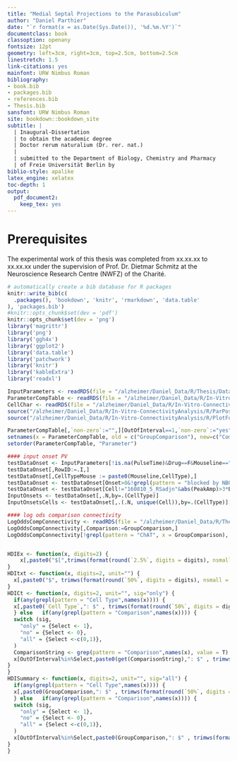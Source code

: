 ```yaml
--- 
title: "Medial Septal Projections to the Parasubiculum"
author: "Daniel Parthier"
date: "`r format(x = as.Date(Sys.Date()), '%d.%m.%Y')`"
documentclass: book
classoption: openany
fontsize: 12pt
geometry: left=3cm, right=3cm, top=2.5cm, bottom=2.5cm
linestretch: 1.5
link-citations: yes
mainfont: URW Nimbus Roman
bibliography:
- book.bib
- packages.bib
- references.bib
- Thesis.bib
sansfont: URW Nimbus Roman
site: bookdown::bookdown_site
subtitle: |
  | Inaugural-Dissertation
  | to obtain the academic degree
  | Doctor rerum naturalium (Dr. rer. nat.)
  |
  | submitted to the Department of Biology, Chemistry and Pharmacy
  | of Freie Universität Berlin by
biblio-style: apalike
latex_engine: xelatex
toc-depth: 1
output: 
  pdf_document2:
    keep_tex: yes
---
```


# Prerequisites

The experimental work of this thesis was completed from xx.xx.xx to xx.xx.xx under the supervision of Prof. Dr. Dietmar Schmitz at the Neuroscience Research Centre (NWFZ) of the Charité.

```r
# automatically create a bib database for R packages
knitr::write_bib(c(
  .packages(), 'bookdown', 'knitr', 'rmarkdown', 'data.table'
), 'packages.bib')
#knitr::opts_chunk$set(dev = 'pdf')
knitr::opts_chunk$set(dev = 'png')
library('magrittr')
library('png')
library('ggh4x')
library('ggplot2')
library('data.table')
library('patchwork')
library('knitr')
library('kableExtra')
library('readxl')

InputParameters <- readRDS(file = "/alzheimer/Daniel_Data/R/Thesis/Data/InputParameters.rds")
ParameterCompTable <- readRDS(file = "/alzheimer/Daniel_Data/R/In-Vitro-ConnectivityAnalysis/Output/ParameterComparisons.rds")
CellChar <- readRDS(file = "/alzheimer/Daniel_Data/R/In-Vitro-ConnectivityAnalysis/Output/CellChar.rds")
source("/alzheimer/Daniel_Data/R/In-Vitro-ConnectivityAnalysis/R/ParPostProcessing.R")
source("/alzheimer/Daniel_Data/R/In-Vitro-ConnectivityAnalysis/R/PlotFunctions.R")

ParameterCompTable[,`non-zero`:="",][OutOfInterval==1,`non-zero`:="yes",]
setnames(x = ParameterCompTable, old = c("GroupComparison"), new=c("Comparison"))
setorder(ParameterCompTable, "Parameter")

#### input onset PV
testDataOnset <- InputParameters[!is.na(PulseTime)&Drug==F&Mouseline=="PV",,]
testDataOnset[,RowID:=.I,]
testDataOnset[,CellTypeMouse := paste0(Mouseline,CellType),]
testDataOnset <- testDataOnset[Onset>0&!grepl(pattern = "blocked by NBQX", x = Comment)&PulseNr==1,]
testDataOnset <- testDataOnset[Cell!="160810_5_RSadjn"&abs(PeakAmp)>3*BaselineSD,][(Clamp=="CC"&abs(PeakAmp)>0.2)|(Clamp=="VC"&abs(PeakAmp)>5),]
InputOnsets <- testDataOnset[,.N,by=.(CellType)]
InputOnsetsCells <- testDataOnset[,.(.N, unique(Cell)),by=.(CellType)][,.N,by=CellType]

#### log ods comparison connectivity
LogOddsCompConnectivity <- readRDS(file = "/alzheimer/Daniel_Data/R/Thesis/HDILogOddsComparison.rds")
LogOddsCompConnectivity[,Comparison:=GroupComparison,]
LogOddsCompConnectivity[!grepl(pattern = "ChAT", x = GroupComparison), MouseLine:="PV",][!grepl(pattern = "PV", x = GroupComparison), MouseLine:="ChAT",][is.na(MouseLine),MouseLine:="Cross",]


HDIEx <- function(x, digits=2) {
    x[,paste0("$[",trimws(format(round(`2.5%`, digits = digits), nsmall = digits)),"; ", trimws(format(round(`97.5%`, digits = digits), nsmall = digits)),"]$"),]
}
HDItxt <- function(x, digits=2, unit="") {
  x[,paste0("$", trimws(format(round(`50%`, digits = digits), nsmall = digits)),unit,"$ $[",trimws(format(round(`2.5%`, digits = digits), nsmall = digits)),"; ", trimws(format(round(`97.5%`, digits = digits), nsmall = digits)),"]$"),]
}
HDICt <- function(x, digits=2, unit="", sig="only") {
  if(any(grepl(pattern = "Cell Type",names(x)))) {
  x[,paste0(`Cell Type`,": $" , trimws(format(round(`50%`, digits = digits), nsmall = digits)),unit,"$ $[",trimws(format(round(`2.5%`, digits = digits), nsmall = digits)),"; ", trimws(format(round(`97.5%`, digits = digits), nsmall = digits)),"]$", collapse = ", "),]
  } else   if(any(grepl(pattern = "Comparison",names(x)))) {
  switch (sig,
    "only" = {Select <- 1},
    "no" = {Select <- 0},
    "all" = {Select <-c(0,1)},
  )
  ComparisonString <- grep(pattern = "Comparison",names(x), value = T)
  x[OutOfInterval%in%Select,paste0(get(ComparisonString),": $" , trimws(format(round(`50%`, digits = digits), nsmall = digits)),unit,"$ $[",trimws(format(round(`2.5%`, digits = digits), nsmall = digits)),"; ", trimws(format(round(`97.5%`, digits = digits), nsmall = digits)),"]$", collapse = ", "),]
}
}
HDISummary <- function(x, digits=2, unit="", sig="all") {
  if(any(grepl(pattern = "Cell Type",names(x)))) {
  x[,paste0(GroupComparison,": $" , trimws(format(round(`50%`, digits = digits), nsmall = digits)),unit,"$ $[",trimws(format(round(`2.5%`, digits = digits), nsmall = digits)),"; ", trimws(format(round(`97.5%`, digits = digits), nsmall = digits)),"]$", collapse = ", "),]
  } else   if(any(grepl(pattern = "Comparison",names(x)))) {
  switch (sig,
    "only" = {Select <- 1},
    "no" = {Select <- 0},
    "all" = {Select <-c(0,1)},
  )
  x[OutOfInterval%in%Select,paste0(GroupComparison,": $" , trimws(format(round(`50%`, digits = digits), nsmall = digits)),unit,"$ $[",trimws(format(round(`2.5%`, digits = digits), nsmall = digits)),"; ", trimws(format(round(`97.5%`, digits = digits), nsmall = digits)),"]$", collapse = ", "),]
}
}



```
